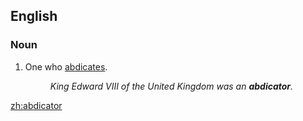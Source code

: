 ==English==

===Noun===
{{en-noun}}
# One who [[abdicate|abdicates]].
#:''King Edward VIII of the United Kingdom was an '''abdicator'''.''

[[zh:abdicator]]